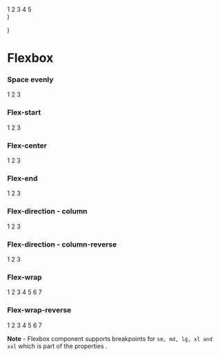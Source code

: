 
  <div className="custom-card-storybook">
    <Styles />
    <Flexbox {...props}>
      <Card>1</Card>
      <Card>2</Card>
      <Card>3</Card>
      <Card>4</Card>
      <Card>5</Card>
    </Flexbox>
  </div>
)

  <style>
    {`
    .custom-card-storybook .card{
      border: 3px solid #007ac7;
      margin: 1rem;
      min-width: 8rem;
    }
    .custom-card-storybook .card p {
      text-align:center;
      font-weight: 500;
      font-size: 1.1rem;
    }
  `}
  </style>
)

<Meta of={FlexboxStories} />

# Flexbox

<Canvas>
  <Story of={FlexboxStories.Default} />
</Canvas>

### Space evenly

<Canvas>
  <div className="custom-card-storybook">
    <Flexbox justifyContent="around" alignItems="stretch">
      <Card>1</Card>
      <Card>2</Card>
      <Card>3</Card>
    </Flexbox>
  </div>
</Canvas>

### Flex-start

<Canvas>
  <div className="custom-card-storybook">
    <Flexbox justifyContent="start">
      <Card>1</Card>
      <Card>2</Card>
      <Card>3</Card>
    </Flexbox>
  </div>
</Canvas>

### Flex-center

<Canvas>
  <div className="custom-card-storybook">
    <Flexbox justifyContent="center">
      <Card>1</Card>
      <Card>2</Card>
      <Card>3</Card>
    </Flexbox>
  </div>
</Canvas>

### Flex-end

<Canvas>
  <div className="custom-card-storybook">
    <Flexbox justifyContent="end">
      <Card>1</Card>
      <Card>2</Card>
      <Card>3</Card>
    </Flexbox>
  </div>
</Canvas>

### Flex-direction - column

<Canvas>
  <div className="custom-card-storybook">
    <Flexbox flexDirection="column">
      <Card>1</Card>
      <Card>2</Card>
      <Card>3</Card>
    </Flexbox>
  </div>
</Canvas>

### Flex-direction - column-reverse

<Canvas>
  <div className="custom-card-storybook">
    <Flexbox flexDirection="column-reverse">
      <Card>1</Card>
      <Card>2</Card>
      <Card>3</Card>
    </Flexbox>
  </div>
</Canvas>

### Flex-wrap

<Canvas>
  <div className="custom-card-storybook">
    <Flexbox flexWrap="wrap">
      <Card>1</Card>
      <Card>2</Card>
      <Card>3</Card>
      <Card>4</Card>
      <Card>5</Card>
      <Card>6</Card>
      <Card>7</Card>
    </Flexbox>
  </div>
</Canvas>

### Flex-wrap-reverse

<Canvas>
  <div className="custom-card-storybook">
    <Flexbox flexWrap="wrap-reverse">
      <Card>1</Card>
      <Card>2</Card>
      <Card>3</Card>
      <Card>4</Card>
      <Card>5</Card>
      <Card>6</Card>
      <Card>7</Card>
    </Flexbox>
  </div>
</Canvas>

**Note** - Flexbox component supports breakpoints for `sm, md, lg, xl and xxl` which is part of the properties .

<Controls />
